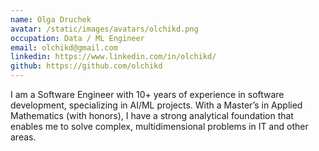 ```yaml
---
name: Olga Druchek
avatar: /static/images/avatars/olchikd.png
occupation: Data / ML Engineer
email: olchikd@gmail.com
linkedin: https://www.linkedin.com/in/olchikd/
github: https://github.com/olchikd
---
```


I am a Software Engineer with 10+ years of experience in software development, specializing in AI/ML projects. With a Master’s in Applied Mathematics (with honors), I have a strong analytical foundation that enables me to solve complex, multidimensional problems in IT and other areas.
